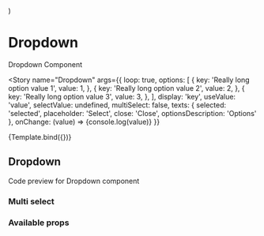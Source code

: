 
  <div style={{ paddingBottom: '150px' }}>
    <Dropdown {...props}></Dropdown>
  </div>
)

<Meta title="Components/Dropdown" component={Dropdown} />

# Dropdown

Dropdown Component

<Story
  name="Dropdown"
  args={{
    loop: true,
    options: [
      {
        key: 'Really long option value 1',
        value: 1,
      },
      {
        key: 'Really long option value 2',
        value: 2,
      },
      {
        key: 'Really long option value 3',
        value: 3,
      },
    ],
    display: 'key',
    useValue: 'value',
    selectValue: undefined,
    multiSelect: false,
    texts: {
      selected: 'selected',
      placeholder: 'Select',
      close: 'Close',
      optionsDescription: 'Options'
    },
    onChange: (value) => {console.log(value)}
  }}
>
  {Template.bind({})}
</Story>

## Dropdown

Code preview for Dropdown component

<Canvas>
  <div style={{ height: '200px' }}>
    <Dropdown
      options={[
        { key: 'Option 1', value: 1 },
        { key: 'Option 2', value: 2 },
        { key: 'Option 3', value: 3 },
      ]}
    ></Dropdown>
  </div>
</Canvas>

### Multi select

<Canvas>
  <div style={{ height: '200px' }}>
    <Dropdown
      multiSelect
      display="name"
      useValue="index"
      options={[
        { name: 'Option 1', index: 1 },
        { name: 'Option 2', index: 2 },
        { name: 'Option 3', index: 3 },
      ]}
    ></Dropdown>
  </div>
</Canvas>

### Available props

<ArgsTable of={Dropdown} />
